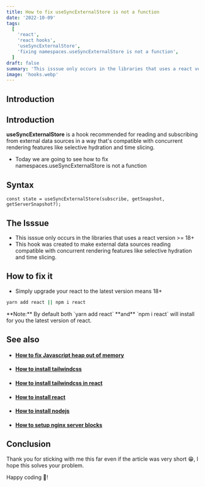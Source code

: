 ```yaml
---
title: How to fix useSyncExternalStore is not a function
date: '2022-10-09'
tags:
  [
    'react',
    'react hooks',
    'useSyncExternalStore',
    'fixing namespaces.useSyncExternalStore is not a function',
  ]
draft: false
summary: 'This isssue only occurs in the libraries that uses a react version >= 18+, This hook was created to make external data sources reading compatible with concurrent rendering features like selective hydration and time slicing'
image: 'hooks.webp'
---
```



<ImageComponent src="/static/images/hooks.webp" width="70%" height="70%" alt="tailwindcss logo" />

## Introduction

<TOCInline toc={props.toc} exclude="Introduction" toHeading={2} />

## Introduction

**useSyncExternalStore** is a hook recommended for reading and subscribing from external data sources in a way that's compatible with concurrent rendering features like selective hydration and time slicing.

- Today we are going to see how to fix namespaces.useSyncExternalStore is not a function

## Syntax

```tsx
const state = useSyncExternalStore(subscribe, getSnapshot, getServerSnapshot?);
```

## The Isssue

- This isssue only occurs in the libraries that uses a react version >= 18+
- This hook was created to make external data sources reading compatible with concurrent rendering features like selective hydration and time slicing.

## How to fix it

- Simply upgrade your react to the latest version means 18+

```bash
yarn add react || npm i react
```

<Note>
  **Note:** By default both `yarn add react` **and** `npm i react` will install for you the latest
  version of react.
</Note>

## See also

- #### [How to fix Javascript heap out of memory ](javascript-heap-out-of-memory)

- #### [How to install tailwindcss](install-tailwind-css)

- #### [How to install tailwindcss in react](how-to-install-tailwindcss-in-react)

- #### [How to install react](how-to-install-react)

- #### [How to install nodejs](how-to-install-nodejs)

- #### [How to setup nginx server blocks](nginx-server-block)

## Conclusion

Thank you for sticking with me this far even if the article was very short 😁, I hope this solves your problem.

Happy coding 🎉!
